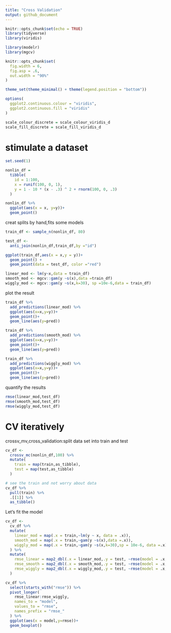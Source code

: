 ```yaml
---
title: "Cross Validation"
output: github_document
---
```


```r
knitr::opts_chunk$set(echo = TRUE)
library(tidyverse)
library(viridis)

library(modelr)
library(mgcv)

knitr::opts_chunk$set(
  fig.width = 6,
  fig.asp = .6,
  out.width = "90%"
)

theme_set(theme_minimal() + theme(legend.position = "bottom"))

options(
  ggplot2.continuous.colour = "viridis",
  ggplot2.continuous.fill = "viridis"
)

scale_colour_discrete = scale_colour_viridis_d
scale_fill_discrete = scale_fill_viridis_d
```

# stimulate a dataset

```r
set.seed(1)

nonlin_df = 
  tibble(
    id = 1:100,
    x = runif(100, 0, 1),
    y = 1 - 10 * (x - .3) ^ 2 + rnorm(100, 0, .3)
  )

nonlin_df %>% 
  ggplot(aes(x = x, y=y))+
  geom_point()
```

creat splits by hand,fits some models
```r
train_df <- sample_n(nonlin_df, 80)

test_df <- 
  anti_join(nonlin_df,train_df,by ="id")

ggplot(train_df,aes(x = x,y = y))+
  geom_point() +
  geom_point(data = test_df, color ="red")
```

```r
linear_mod <- lm(y~x,data = train_df)
smooth_mod <- mgcv::gam(y ~s(x),data =train_df)
wiggly_mod <- mgcv::gam(y ~s(x,k=30), sp =10e-6,data = train_df)
```

plot the result
```r
train_df %>% 
  add_predictions(linear_mod) %>% 
  ggplot(aes(x=x,y=y))+
  geom_point()+
  geom_line(aes(y=pred))

train_df %>% 
  add_predictions(smooth_mod) %>% 
  ggplot(aes(x=x,y=y))+
  geom_point()+
  geom_line(aes(y=pred))

train_df %>% 
  add_predictions(wiggly_mod) %>% 
  ggplot(aes(x=x,y=y))+
  geom_point()+
  geom_line(aes(y=pred))


```

quantify the results
```r
rmse(linear_mod,test_df)
rmse(smooth_mod,test_df)
rmse(wiggly_mod,test_df)
```

# CV iteratively

crossv_mv,cross_validation:split data set into train and test
```r
cv_df <- 
  crossv_mc(nonlin_df,100) %>% 
  mutate(
    train = map(train,as_tibble),
    test = map(test,as_tibble)
  )

# see the train and not worry about data
cv_df %>% 
  pull(train) %>% 
  .[[1]] %>% 
  as_tibble()
```

Let's fit the model
```r
cv_df <- 
  cv_df %>% 
  mutate(
    linear_mod = map(.x = train,~lm(y ~ x, data = .x)),
    smooth_mod = map(.x = train,~gam(y ~s(x),data =.x)),
    wiggly_mod = map(.x = train,~gam(y ~s(x,k=30),sp = 10e-6, data =.x))
  ) %>% 
  mutate(
    rmse_linear = map2_dbl(.x = linear_mod,.y = test, ~rmse(model = .x,data = .y)),
    rmse_smooth = map2_dbl(.x = smooth_mod,.y = test, ~rmse(model = .x,data = .y)),
    rmse_wiggly = map2_dbl(.x = wiggly_mod,.y = test, ~rmse(model = .x,data = .y))
  )
```

```r
cv_df %>% 
  select(starts_with("rmse")) %>% 
  pivot_longer(
    rmse_linear:rmse_wiggly,
    names_to = "model",
    values_to = "rmse",
    names_prefix = "rmse_"
  ) %>% 
  ggplot(aes(x = model,y=rmse))+
  geom_boxplot()
```


